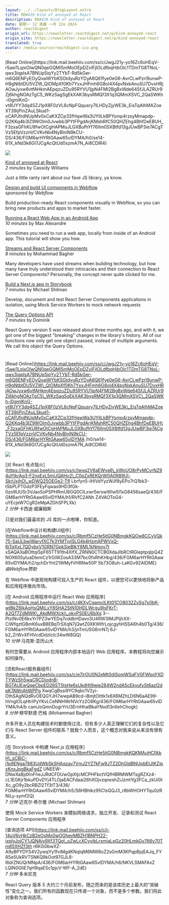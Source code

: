 ```yaml
---
layout: ../../layouts/BlogLayout.astro
title: RD#439 Kind of annoyed at React
description: RD#439 Kind of annoyed at React
date: 星期一 12 凌晨 一月 22o 2024
author: reactdigest
origin_url: https://newsletter.reactdigest.net/p/kind-annoyed-react
origin_site: https://newsletter.reactdigest.net/p/kind-annoyed-react
translated: true
avatar: /media-source/reactdigest-ico.png
---
```



<Reference client:only="react" title="RD#439 Kind of annoyed at React" url="https://newsletter.reactdigest.net/p/kind-annoyed-react" />

<Detail client:only="react">
	[Read Online](https://link.mail.beehiiv.com/ss/c/JwgJ21y-yo16Zc6oHEqV-r5aei1LqixOIwQN0qeGQMl5mMoOEpDZvlFjIOLdfbqHibOIc1TDmTG8TNoL-qwx3iqplsA7BNUp5iqYy2TYbT-Rd5kGer-m6Q6ENFyEOyQvaiWYbKSGtdyuRzYDyA8Q61fye0eG6-AvrCLwPzrI9unwP-H9gNtbtDU5VZW_QIOMpXf0Kh7YxxJHFmh6G8oI4X4pvNxkAnuSU7DvxHRjAOwJyxw6vtfAHkmAEpqzuZDu95RYVU1jpN4FMI2BgBxWde64SfJLAZRUr9Zj6khgNOAzTgC5_WKzSagSgEkXAK3bysRMQf3X1q3QMmXSVC_2QaSWKh-i0gmlKnG-vt8UYY3dq4SZJ1pX8F0zVL6cNpFQqusry7ILHDyZjyWE3k_EisTqAlhMAZoeXT39ijPinZAuLSkud1-oCAPJfrdNUpMv0xCaKXZCp33fHqwWa3UYiILkBPYsmp4rzsyMmapdp-Q2KKq4b3IZ9WOIm0Jvwbb3PYtFPgdArjKMshRfC50QHZEhg4BhfDeEBUH_F3zxaGFhKU9fwOtCgHAPMuJLGXBufhYf76IIm0SXBtfd13gJUwBP3ie7ACgTVz5EfpVzznVCVKvNb4NyBlnlN9kCU-DS/436/FGM6arHYRtGAaw65vlDYMA/h0/se14-61X_kNd3k6GI7JCgAcQtUd0szmA7N_Ai8CDlR4)

![](https://link.mail.beehiiv.com/ss/o/2neHg-Hzkdcq_goMOXZHDQ/436/FGM6arHYRtGAaw65vlDYMA/ho.gif)

[Kind of annoyed at React](https://link.mail.beehiiv.com/ss/c/lwxq2V6aEWya6_kWoUO8rPyMCvrNZ94uYtkrAq3-F2nxExL5mlJQAHv2_C0pZxREKQrW0A0R89Ul-SkrUxjhO_wDWQ25OEGe2-TflLbrfyn5-lHiVdYyzWJf8yEPo7rQ1bk3-tSbPLPTGdzP3FEyFqwAs9HD3fGk-0zo9UUSr3VJaoSoPSPHRmU8GQ0CILxwr5erowWIw5I1xG8456saeQ/436/FGM6arHYRtGAaw65vlDYMA/h1/RVfC2ANhZ4VAOToG4-uYEcjeW7CgR2eMpAZGhSFPLXk)  
_2 minutes_ by Cassidy Williams

Just a little ranty rant about our fave JS library, ya know.

[Design and build UI components in Webflow](https://link.mail.beehiiv.com/ss/c/Rbmf5CzHe5itG0NBmgkKQOw8CCyVQk75-SaULbwiWarvfXC7k3YMTjvISLG4k4HzmAPWVxQ-6jTqXxL7QDybxV1GRN7GpkSieBlkY8ML1kNmoy7txSAQAXaBOttqiSpF65TT91th4XlfX_ZRNN0CTCB0XdaJlbRCtRGleptpqIpQ4ZNOX605yIuaDIemCz1rGiWZosA33M7bc0foRhKHbg/436/FGM6arHYRtGAaw65vlDYMA/h2/qchDrYnt21WMyfVHRNw50P5b73O8uh-LaKGv92AIDME)  
_sponsored by Webflow_

Build production-ready React components visually in Webflow, so you can bring new products and apps to market faster.

[Running a React Web App in an Android App](https://link.mail.beehiiv.com/ss/c/4KXyCgamclLKt01CO8032ZvSg7x0bK-wtBkZ6IkAoHsQMiLxY8SHa2StN10HDLWcgu9IsFKrT-A2QT7ZdMWK_AkdMWXckj_okvPS0EU6bXq3--PtzlNv0E6kxYr7PZ3wYEDq7cddbHDavo3U4RW3IMJPIjhXX-CiWfqztGBmK6uxB8EBqTrSXqN7jQwtZ0XKWIfrLojcgyhHSSA6h4b0Tg/436/FGM6arHYRtGAaw65vlDYMA/h3/jnTmUsG6nrN7j6J-b2_ZrWvXFHVcdDdzIclc34wW8QQ)  
_10 minutes_ by Max Alexandre

Sometimes you need to run a web app, locally from inside of an Android app. This tutorial will show you how.

[Streams and React Server Components](https://link.mail.beehiiv.com/ss/c/e7lrOU0N2eMt0diSomWSqFV0FWboYXDTYWzSh5waCRCDjodnB-BGTAUEwQqeCbpED26ST5tsHe6sUkdHt9wje284W2ndA5cEkyufvSt6azl2dpK7AWnAhWPPgXwqCgBssi9YC9qbc1V2yi-OthSAgNQdRvOEQGYJH7wwpAB9cd-i8mjtOIttk1x6X6MZhLD6N6aAE99-hVnglOLqHtrlPyYKvLCeNNHWrNVcYz2O8Kg/436/FGM6arHYRtGAaw65vlDYMA/h4/bcamJoQmnDogrYrU3ErnHhalBkaYNxd13nlIehChogk)  
_8 minutes_ by Mohammad Bagher

Many developers have used streams when building technology, but how many have truly understood their intricacies and their connection to React Server Components? Personally, the concept never quite clicked for me.

[Build a Next.js app in Storybook](https://link.mail.beehiiv.com/ss/c/Rbmf5CzHe5itG0NBmgkKQKMAuHCfAbH_sCBiC-j1p9ENga7883UdWbSkSHAqzav7VmJ2YZ7kFw9JTZ2DhGldBNUpbEtJIKZipxKnxJpgBkaFgdZUnEeW-DNwXaBjdXnFheJJRdCFDUwOpXljcMCPHFbctVQfHBRMWMTsgRZXz4-cL1EGKjr1bkuPDvDYj4TLOjaEACFdaai26hXOjvzqneshZiJzmtYg3FCa_zkUi0tXc_gO9y2bcRBZl2Tf3tT3/436/FGM6arHYRtGAaw65vlDYMA/h5/S6HBhlkz95CIsQQJ3_r8bWHOHYTqu0zRNiLy-symf2Q)  
_7 minutes_ by Michael Shilman

Develop, document and test React Server Components applications in isolation, using Mock Service Workers to mock network requests

[The Query Options API](https://link.mail.beehiiv.com/ss/c/i-14uV6vHkCzB2eOsMx0wOGhevMBZH1BNPH22-ixpIyJojCY1JQNAiy9Xf3TQq_oZwLcXCyvjbLrxmiaLpGz20HLmkGv766v70Tm85XHZf3thr6K0i0bwXZ-A9yBPYDYS4V2ywqYy1fviMgdKNqIqM6MW8oZ2sGmM3KPqpBpjEAJq_FY8Se5UkRVTSNKQ9kOot97GJL8-l6drZNUQrMNpA/436/FGM6arHYRtGAaw65vlDYMA/h6/NKVLSMAFAxZLQlN0GIiE7qH9qaESc1pjcV-WF-A_2dE)  
_7 minutes_ by Dominik

React Query version 5 was released about three months ago, and with it, we got one of the biggest "breaking" changes in the library's history. All of our functions now only get one object passed, instead of multiple arguments. We call this object the Query Options.

#
</Detail>

\[Read Online]\(https://link.mail.beehiiv.com/ss/c/JwgJ21y-yo16Zc6oHEqV-r5aei1LqixOIwQN0qeGQMl5mMoOEpDZvlFjIOLdfbqHibOIc1TDmTG8TNoL-qwx3iqplsA7BNUp5iqYy2TYbT-Rd5kGer-m6Q6ENFyEOyQvaiWYbKSGtdyuRzYDyA8Q61fye0eG6-AvrCLwPzrI9unwP-H9gNtbtDU5VZW\_QIOMpXf0Kh7YxxJHFmh6G8oI4X4pvNxkAnuSU7DvxHRjAOwJyxw6vtfAHkmAEpqzuZDu95RYVU1jpN4FMI2BgBxWde64SfJLAZRUr9Zj6khgNOAzTgC5\_WKzSagSgEkXAK3bysRMQf3X1q3QMmXSVC\_2QaSWKh-i0gmlKnG-vt8UYY3dq4SZJ1pX8F0zVL6cNpFQqusry7ILHDyZjyWE3k\_EisTqAlhMAZoeXT39ijPinZAuLSkud1-oCAPJfrdNUpMv0xCaKXZCp33fHqwWa3UYiILkBPYsmp4rzsyMmapdp-Q2KKq4b3IZ9WOIm0Jvwbb3PYtFPgdArjKMshRfC50QHZEhg4BhfDeEBUH\_F3zxaGFhKU9fwOtCgHAPMuJLGXBufhYf76IIm0SXBtfd13gJUwBP3ie7ACgTVz5EfpVzznVCVKvNb4NyBlnlN9kCU-DS/436/FGM6arHYRtGAaw65vlDYMA /h0/se14-61X\_kNd3k6GI7JCgAcQtUd0szmA7N\_Ai8CDlR4)

![](https://link.mail.beehiiv.com/ss/o/2neHg-Hzkdcq_goMOXZHDQ/436/FGM6arHYRtGAaw65vlDYMA/ho.gif)

\[对 React 有点恼火]\(https://link.mail.beehiiv.com/ss/c/lwxq2V6aEWya6\_kWoUO8rPyMCvrNZ94uYtkrAq3-F2nxExL5mlJQAHv2\_C0pZxREKQrW0A0R89Ul-SkrUxjhO\_wDWQ25OEGe2-Tfl Lbrfyn5-lHiVdYyzWJf8yEPo7rQ1bk3-tSbPLPTGdzP3FEyFqwas9HD3fGk-0zo9UUSr3VJaoSoPSPHRmU8GQ0CILxwr5erowWIw5I1xG8456saeQ/436/FGM6arHYRtGAaw65vlDYMA/h1/RVfC2ANh Z4VAOToG4-uYEcjeW7CgR2eMpAZGhSFPLXk)\
*2 分钟* 卡西迪·威廉姆斯

只是对我们最喜欢的 JS 库的一点咆哮，你知道。

\[在Webflow中设计和构建UI组件]\(https://link.mail.beehiiv.com/ss/c/Rbmf5CzHe5itG0NBmgkKQOw8CCyVQk75-SaULbwiWarvfXC7k3YMTjvISLG4k4HzmAPWVxQ-6jTqXxL7QDybxV1GRN7GpkSieBlkY8ML1kNmoy7t xSAQAXaBOttqiSpF65TT91th4XlfX\_ZRNN0CTCB0XdaJlbRCtRGleptpqIpQ4ZNOX605yIuaDIemCz1rGiWZosA33M7bc0foRhKHbg/436/FGM6arHYRtGAaw65vlDYMA/h2/qchDrYnt21WMyfVHRNw50P 5b73O8uh-LaKGv92AIDME)\
*由Webflow赞助*

在 Webflow 中直观地构建可投入生产的 React 组件，以便您可以更快地将新产品和应用程序推向市场。

\[在 Android 应用程序中运行 React Web 应用程序]\(https://link.mail.beehiiv.com/ss/c/4KXyCgamclLKt01CO8032ZvSg7x0bK-wtBkZ6IkAoHsQMiLxY8SHA2StN10HDLWcgu9IsFKrT-A2QT7ZdMWK\_AkdMWXckj\_okvPS0EU6bXq 3--PtzlNv0E6kxYr7PZ3wYEDq7cddbHDavo3U4RW3IMJPIjhXX-CiWfqztGBmK6uxB8EBqTrSXqN7jQwtZ0XKWIfrLojcgyhHSSA6h4b0Tg/436/FGM6arHYRtGAaw65vlDYMA/h3/jnTmUSG6nrN7j 6J-b2\_ZrWvXFHVcdDdzIclc34wW8QQ)\
*10 分钟* 马克斯·亚历山大

有时您需要从 Android 应用程序内部本地运行 Web 应用程序。本教程将向您展示如何操作。

\[流和React服务器组件]\(https://link.mail.beehiiv.com/ss/c/e7lrOU0N2eMt0diSomWSqFV0FWboYXDTYWzSh5waCRCDjodnB-BGTAUEwQqeCbpED26ST5tsHe6sUkdHt9wje284W2ndA5cEkyufvSt6azl2dpK7AWnAhWPPg XwqCgBssi9YC9qbc1V2yi-OthSAgNQdRvOEQGYJH7wwpAB9cd-i8mjtOIttk1x6X6MZhLD6N6aAE99-hVnglOLqHtrlPyYKvLCeNNHWrNVcYz2O8Kg/436/FGM6arHYRtGAaw65vlDYMA/h4/b camJoQmnDogrYrU3ErnHhalBkaYNxd13nlIehChogk)\
*8 分钟* 穆罕默德·巴格 (Mohammad Bagher)

许多开发人员在构建技术时都使用过流，但有多少人真正理解它们的复杂性以及它们与 React Server 组件的联系？就我个人而言，这个概念对我来说从来没有很有意义。

\[在 Storybook 中构建 Next.js 应用程序]\(https://link.mail.beehiiv.com/ss/c/Rbmf5CzHe5itG0NBmgkKQKMAuHCfAbH\_sCBiC-j1p9ENga7883UdWbSkSHAqzav7VmJ2YZ7kFw9JTZ2DhGldBNUpbEtJIKZipxKnxJpgBkaFgdZ UNEEW-DNwXaBjdXnFheJJRdCFDUwOpXljcMCPHFbctVQfHBRMWMTsgRZXz4-cL1EGKjr1bkuPDvDYj4TLOjaEACFdaai26hXOjvzqneshZiJzmtYg3FCa\_zkUi0tXc\_gO9y2bcRBZl2Tf3tT3/436/ FGM6arHYRtGAaw65vlDYMA/h5/S6HBhlkz95CIsQQJ3\_r8bWHOHYTqu0zRNiLy-symf2Q)\
*7 分钟* 迈克尔·希尔曼 (Michael Shilman)

使用 Mock Service Workers 来模拟网络请求，独立开发、记录和测试 React Server Components 应用程序

\[查询选项 API]\(https://link.mail.beehiiv.com/ss/c/i-14uV6vHkCzB2eOsMx0wOGhevMBZH1BNPH22-ixpIyJojCY1JQNAiy9Xf3TQq\_oZwLcXCyvjbLrxmiaLpGz20HLmkGv766v70Tm85XHZf3th r6K0i0bwXZ-A9yBPYDYS4V2ywqYy1fviMgdKNqIqM6MW8oZ2sGmM3KPqpBpjEAJq\_FY8Se5UkRVTSNKQ9kOot97GJL8-l6drZNUQrMNpA/436/FGM6arHYRtGAaw65vlDYMA/h6/NKVLSMAFAxZ LQlN0GIiE7qH9qaESc1pjcV-WF-A\_2dE)\
*7 分钟* 多米尼克

React Query 版本 5 大约三个月前发布，随之而来的是该库历史上最大的“突破性”变化之一。我们所有的函数现在只传递一个对象，而不是多个参数。我们将此对象称为查询选项。

#


